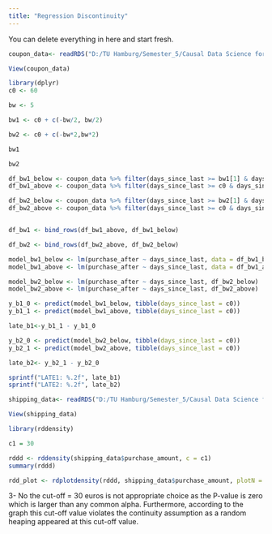 ```yaml
---
title: "Regression Discontinuity"
---
```


::: callout-note
You can delete everything in here and start fresh.
:::
```R
coupon_data<- readRDS("D:/TU Hamburg/Semester_5/Causal Data Science for Business Analytics/Causal_Data_Science_Data/Causal_Data_Science_Data/coupon.rds")

View(coupon_data)

```

```R
library(dplyr)
c0 <- 60

bw <- 5

bw1 <- c0 + c(-bw/2, bw/2)

bw2 <- c0 + c(-bw*2,bw*2)

bw1

bw2

df_bw1_below <- coupon_data %>% filter(days_since_last >= bw1[1] & days_since_last < c0)
df_bw1_above <- coupon_data %>% filter(days_since_last >= c0 & days_since_last <= bw1[2])

df_bw2_below <- coupon_data %>% filter(days_since_last >= bw2[1] & days_since_last < c0)
df_bw2_above <- coupon_data %>% filter(days_since_last >= c0 & days_since_last <= bw2[2])


df_bw1 <- bind_rows(df_bw1_above, df_bw1_below)

df_bw2 <- bind_rows(df_bw2_above, df_bw2_below)

model_bw1_below <- lm(purchase_after ~ days_since_last, data = df_bw1_below)
model_bw1_above <- lm(purchase_after ~ days_since_last, data = df_bw1_above)

model_bw2_below <- lm(purchase_after ~ days_since_last, df_bw2_below)
model_bw2_above <- lm(purchase_after ~ days_since_last, df_bw2_above)

y_b1_0 <- predict(model_bw1_below, tibble(days_since_last = c0))
y_b1_1 <- predict(model_bw1_above, tibble(days_since_last = c0))

late_b1<-y_b1_1 - y_b1_0

y_b2_0 <- predict(model_bw2_below, tibble(days_since_last = c0))
y_b2_1 <- predict(model_bw2_above, tibble(days_since_last = c0))

late_b2<- y_b2_1 - y_b2_0

sprintf("LATE1: %.2f", late_b1)
sprintf("LATE2: %.2f", late_b2)


```
```R
shipping_data<- readRDS("D:/TU Hamburg/Semester_5/Causal Data Science for Business Analytics/Causal_Data_Science_Data/Causal_Data_Science_Data/shipping.rds")

View(shipping_data)

```

```R
library(rddensity)

c1 = 30

rddd <- rddensity(shipping_data$purchase_amount, c = c1)
summary(rddd)


```
```R
rdd_plot <- rdplotdensity(rddd, shipping_data$purchase_amount, plotN = 100)
```
3- No the cut-off = 30 euros is not appropriate choice as the P-value is zero which is larger than any common alpha. Furthermore, according to the graph this cut-off value violates the continuity assumption as a random heaping appeared at this cut-off value.
